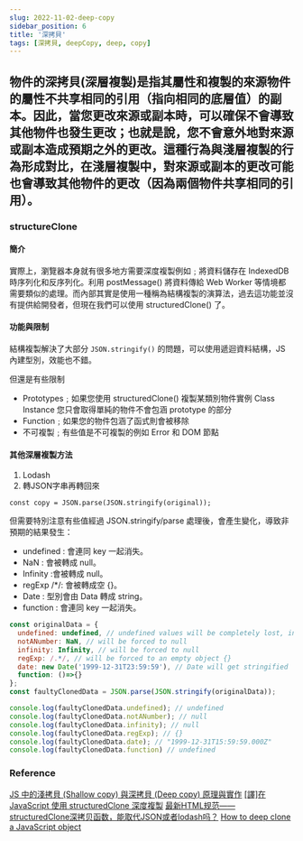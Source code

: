 ```yaml
---
slug: 2022-11-02-deep-copy
sidebar_position: 6
title: '深拷貝'
tags: [深拷貝, deepCopy, deep, copy]
---
```


## 物件的深拷貝(深層複製)是指其屬性和複製的來源物件的屬性不共享相同的引用（指向相同的底層值）的副本。因此，當您更改來源或副本時，可以確保不會導致其他物件也發生更改；也就是說，您不會意外地對來源或副本造成預期之外的更改。這種行為與淺層複製的行為形成對比，在淺層複製中，對來源或副本的更改可能也會導致其他物件的更改（因為兩個物件共享相同的引用）。

### structureClone
#### 簡介
實際上，瀏覽器本身就有很多地方需要深度複製例如﹔將資料儲存在 IndexedDB 時序列化和反序列化。利用 postMessage() 將資料傳給 Web Worker 等情境都需要類似的處理。而內部其實是使用一種稱為結構複製的演算法，過去這功能並沒有提供給開發者，但現在我們可以使用 structuredClone() 了。

#### 功能與限制
結構複製解決了大部分 `JSON.stringify()` 的問題，可以使用遞迴資料結構，JS 內建型別，效能也不錯。

但還是有些限制

* Prototypes﹔如果您使用 structuredClone() 複製某類別物件實例 Class Instance 您只會取得單純的物件不會包涵 prototype 的部分
* Function﹔如果您的物件包涵了函式則會被移除
* 不可複製﹔有些值是不可複製的例如 Error 和 DOM 節點

#### 其他深層複製方法
1. Lodash
2. 轉JSON字串再轉回來
```javascript=
const copy = JSON.parse(JSON.stringify(original));
```
但需要特別注意有些值經過 JSON.stringify/parse 處理後，會產生變化，導致非預期的結果發生：

* undefined : 會連同 key 一起消失。
* NaN : 會被轉成 null。
* Infinity :會被轉成 null。
* regExp /*/: 會被轉成空 {}。
* Date : 型別會由 Data 轉成 string。
* function : 會連同 key 一起消失。


```javascript
const originalData = {
  undefined: undefined, // undefined values will be completely lost, including the key containing the undefined value
  notANumber: NaN, // will be forced to null
  infinity: Infinity, // will be forced to null
  regExp: /.*/, // will be forced to an empty object {}
  date: new Date('1999-12-31T23:59:59'), // Date will get stringified
  function: ()=>{}
};
const faultyClonedData = JSON.parse(JSON.stringify(originalData));

console.log(faultyClonedData.undefined); // undefined
console.log(faultyClonedData.notANumber); // null
console.log(faultyClonedData.infinity); // null
console.log(faultyClonedData.regExp); // {}
console.log(faultyClonedData.date); // "1999-12-31T15:59:59.000Z"
console.log(faultyClonedData.function) // undefined
```

### Reference
[JS 中的淺拷貝 (Shallow copy) 與深拷貝 (Deep copy) 原理與實作](https://www.programfarmer.com/articles/javaScript/javascript-shallow-copy-deep-copy)
[[譯]在 JavaScript 使用 structuredClone 深度複製](https://andyyou.github.io/2021/12/19/javascript-structured-clone-2021/?hmsr=joyk.com&utm_source=joyk.com&utm_medium=referral)
[最新HTML规范——structuredClone深拷贝函数，能取代JSON或者lodash吗？](https://juejin.cn/post/7044934738431180830)
[How to deep clone a JavaScript object](https://flaviocopes.com/how-to-clone-javascript-object/)
